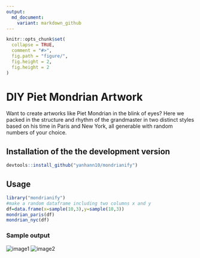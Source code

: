 ```yaml
---
output:
  md_document:
    variant: markdown_github
---
```


<!-- README.md is generated from README.Rmd. Please edit that file -->

```r
knitr::opts_chunk$set(
  collapse = TRUE,
  comment = "#>",
  fig.path = "figure/",
  fig.height = 2,
  fig.height = 2
)
```

# DIY Piet Mondrian Artwork

Want to create artworks like Piet Mondrian in the blink of eyes? Here we packed in the structure and rhythm of the grandmaster in two distinct styles based on his time in Paris and New York, all generable with random numbers of your choice.

## Installation of the the development version


```R
devtools::install_github("yanhann10/mondrianify")
```

## Usage

```r
library("mondrianify")
#make a random dataframe including two columns x and y
df=data.frame(x=sample(10,3),y=sample(10,3))
mondrian_paris(df)
mondrian_nyc(df)
```

### Sample output
![image1](https://github.com/yanhann10/mondrianify/blob/master/figure/nyc_output.png)
![image2](https://github.com/yanhann10/mondrianify/blob/master/figure/paris_output.png)
